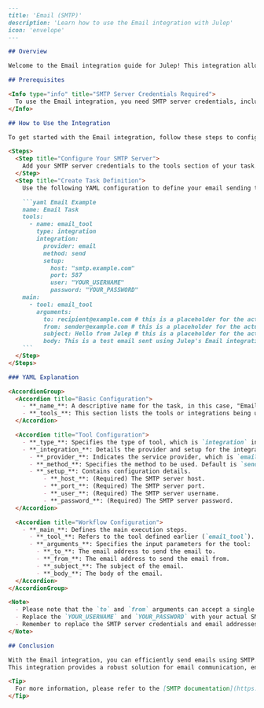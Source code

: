 ```markdown
---
title: 'Email (SMTP)'
description: 'Learn how to use the Email integration with Julep'
icon: 'envelope'
---

## Overview

Welcome to the Email integration guide for Julep! This integration allows you to send emails using SMTP, enabling you to build workflows that require email communication capabilities. Whether you're sending notifications or managing email campaigns, this guide will walk you through the setup and usage.

## Prerequisites

<Info type="info" title="SMTP Server Credentials Required">
  To use the Email integration, you need SMTP server credentials, including the host, port, username, and password. Ensure you have access to an SMTP server before proceeding.
</Info>

## How to Use the Integration

To get started with the Email integration, follow these steps to configure and create a task:

<Steps>
  <Step title="Configure Your SMTP Server">
    Add your SMTP server credentials to the tools section of your task. This will allow Julep to authenticate requests to your email server on your behalf.
  </Step>
  <Step title="Create Task Definition">
    Use the following YAML configuration to define your email sending task:

    ```yaml Email Example
    name: Email Task
    tools:
      - name: email_tool
        type: integration
        integration:
          provider: email
          method: send
          setup:
            host: "smtp.example.com"
            port: 587
            user: "YOUR_USERNAME"
            password: "YOUR_PASSWORD"
    main:
      - tool: email_tool
        arguments:
          to: recipient@example.com # this is a placeholder for the actual recipient email
          from: sender@example.com # this is a placeholder for the actual sender email
          subject: Hello from Julep # this is a placeholder for the actual subject
          body: This is a test email sent using Julep's Email integration. # this is a placeholder for the actual body
    ```
  </Step>
</Steps>

### YAML Explanation

<AccordionGroup>
  <Accordion title="Basic Configuration">
    - **_name_**: A descriptive name for the task, in this case, "Email Task".
    - **_tools_**: This section lists the tools or integrations being used. Here, `email_tool` is defined as an integration tool.
  </Accordion>

  <Accordion title="Tool Configuration">
    - **_type_**: Specifies the type of tool, which is `integration` in this context.
    - **_integration_**: Details the provider and setup for the integration.
      - **_provider_**: Indicates the service provider, which is `email` for Email integration.
      - **_method_**: Specifies the method to be used. Default is `send` if not specified. If not specified, the method will be `send` by default.
      - **_setup_**: Contains configuration details.
          - **_host_**: (Required) The SMTP server host.
          - **_port_**: (Required) The SMTP server port.
          - **_user_**: (Required) The SMTP server username.
          - **_password_**: (Required) The SMTP server password.
  </Accordion>

  <Accordion title="Workflow Configuration">
    - **_main_**: Defines the main execution steps.
      - **_tool_**: Refers to the tool defined earlier (`email_tool`).
      - **_arguments_**: Specifies the input parameters for the tool:
        - **_to_**: The email address to send the email to.
        - **_from_**: The email address to send the email from.
        - **_subject_**: The subject of the email.
        - **_body_**: The body of the email.
  </Accordion>
</AccordionGroup>

<Note>
  - Please note that the `to` and `from` arguments can accept a single email address only.
  - Replace the `YOUR_USERNAME` and `YOUR_PASSWORD` with your actual SMTP server credentials.
  - Remember to replace the SMTP server credentials and email addresses with your actual information. Ensure your SMTP server allows sending emails from the specified addresses.
</Note>

## Conclusion

With the Email integration, you can efficiently send emails using SMTP. 
This integration provides a robust solution for email communication, enhancing your workflow's capabilities and user experience.

<Tip>
  For more information, please refer to the [SMTP documentation](https://docs.python.org/3/library/smtplib.html).
</Tip>
```